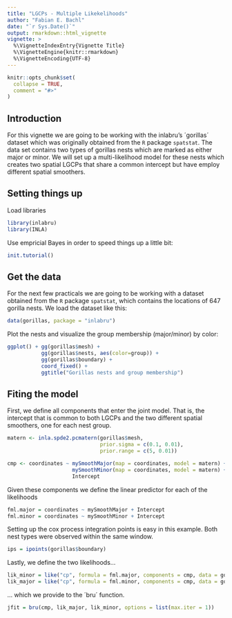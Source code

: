 ```yaml
---
title: "LGCPs - Multiple Likekelihoods"
author: "Fabian E. Bachl"
date: "`r Sys.Date()`"
output: rmarkdown::html_vignette
vignette: >
  %\VignetteIndexEntry{Vignette Title}
  %\VignetteEngine{knitr::rmarkdown}
  %\VignetteEncoding{UTF-8}
---
```


```r
knitr::opts_chunk$set(
  collapse = TRUE,
  comment = "#>"
)
```

Introduction
----------------
For this vignette we are going to be working with the inlabru's ´gorillas´ dataset which was originally obtained from 
the `R` package `spatstat`. The data set contains two types of gorillas nests which are marked as either major or minor. We will set up a multi-likelihood model for these nests which creates two spatial LGCPs that share a common intercept but have employ different spatial smoothers.


Setting things up
----------------

Load libraries
```r
library(inlabru)
library(INLA)
```

Use empricial Bayes in order to speed things up a little bit:
```r
init.tutorial()
```


Get the data
-----------------------------------
For the next few practicals we are going to be working with a dataset obtained from 
the `R` package `spatstat`, which contains the locations of 647 gorilla nests. We load the 
dataset like this:

```r
data(gorillas, package = "inlabru")
```

Plot the nests and visualize the group membership (major/minor) by color:

```r
ggplot() + gg(gorillas$mesh) + 
           gg(gorillas$nests, aes(color=group)) + 
           gg(gorillas$boundary) + 
           coord_fixed() +
           ggtitle("Gorillas nests and group membership")
```


Fiting the model
-----------------------------------

First, we define all components that enter the joint model. That is, the intercept that is common to both LGCPs and
the two different spatial smoothers, one for each nest group.

```r
matern <- inla.spde2.pcmatern(gorillas$mesh, 
                              prior.sigma = c(0.1, 0.01), 
                              prior.range = c(5, 0.01))

cmp <- coordinates ~ mySmoothMajor(map = coordinates, model = matern) + 
                     mySmoothMinor(map = coordinates, model = matern) + 
                     Intercept

```

Given these components we define the linear predictor for each of the likelihoods
```r
fml.major = coordinates ~ mySmoothMajor + Intercept
fml.minor = coordinates ~ mySmoothMinor + Intercept
```

Setting up the cox process integration points is easy in this example. Both nest types were observed within the same window.
```r
ips = ipoints(gorillas$boundary)
```
Lastly, we define the two likelihoods...
```r
lik_minor = like("cp", formula = fml.major, components = cmp, data = gorillas$nests, ips = ips)
lik_major = like("cp", formula = fml.minor, components = cmp, data = gorillas$nests, ips = ips)
```
... which we provide to the ´bru´ function.
```r
jfit = bru(cmp, lik_major, lik_minor, options = list(max.iter = 1))
```
